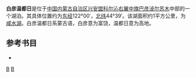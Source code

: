 '''白彦温都日'''是位于[[中国|中国]][[内蒙古自治区|内蒙古自治区]][[兴安盟|兴安盟]][[科尔沁右翼中旗|科尔沁右翼中旗]][[巴彦淖尔苏木|巴彦淖尔苏木]]中部的一个湖泊。其具体位置约为[[东经|东经]]122°00′，[[北纬|北纬]]44°39′。该湖面积约1平方公里，为[[咸水湖|咸水湖]]。白彦温都日系蒙古语，白彦意为富饶，温都日意为高地。
== 参考书目 ==
*{{cite book|author=牧寒 |title=《内蒙古湖泊》 |year=2003 |publisher=内蒙古人民出版社 |isbn=9787204039883  }}
{{内蒙古小作品}}

[[分类:科尔沁右翼中旗湖泊|B]]
[[分类:内蒙古咸水湖|B]]